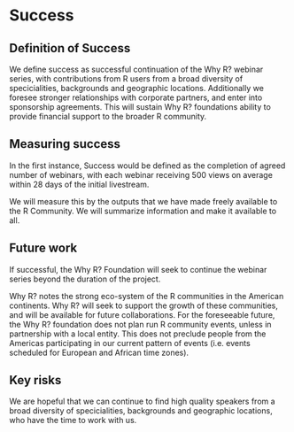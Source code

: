 # Success
<!-- 
Projects should have a definition of done that is measurable, and a thorough understanding going in of what the risks are to delivery 
-->

## Definition of Success

We define success as successful continuation of the Why R? webinar series, with contributions from R users from a broad diversity of specicialities, backgrounds and geographic locations. Additionally we foresee stronger relationships with corporate partners, and enter into sponsorship agreements. This will sustain Why R? foundations ability to provide financial support to the broader R community.
<!-- 
What does success look like? 
-->

## Measuring success
In the first instance, Success would be defined as the completion of agreed number of webinars, with each webinar receiving 500 views on average within 28 days of the initial livestream.

We will measure this by the outputs that we have made freely available to the R Community. 
We will summarize information and make it available to all.

<!-- 
How will we know when success is achieved, what markers can we use along the way 
-->

## Future work
If successful, the Why R? Foundation will seek to continue the webinar series beyond the duration of the project.

Why R? notes the strong eco-system of the R communities in the American continents. Why R? will seek to support the growth of these communities, and will be available for future collaborations. For the foreseeable future, the Why R? foundation does not plan run R community events, unless in partnership with a local entity. This does not preclude people from the Americas participating in our current pattern of events (i.e. events scheduled for European and African time zones).



<!-- 
How could this be extended / developed in the future by yourself and/or the community in general?
-->

## Key risks

We are hopeful that we can continue to find high quality speakers from a broad diversity of specicialities, backgrounds and geographic locations, who have the time to work with us.

<!-- 
What sort of things could come up that can delay or break the project?

 - [ ] People
 - [ ] Processes
 - [ ] Tooling & Technology
 - [ ] Costs

-->
